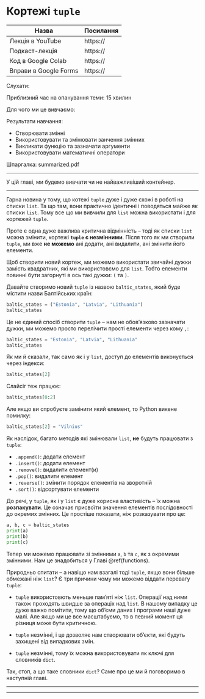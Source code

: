 # Кортежі `tuple`

<!-- Може краще назвати контейнери чи коллекції -->
<!-- Мабудь ні, тому що тоді доведеться додавати сюди str -->

| Назва                 | Посилання |
|-----------------------|-----------|
| Лекція в YouTube      | https://  |
| Подкаст-лекція        | https://  |
| Код в Google Colab    | https://  |
| Вправи в Google Forms | https://  |

Слухати:

Приблизний час на опанування теми: 15 хвилин

Для чого ми це вивчаємо:

Результати навчання:

- Створювати змінні
- Використовувати та змінювати занчення змінних
- Викликати функцію та зазначати аргументи
- Використовувати математичні оператори

Шпаргалка: summarized.pdf

---

У цій главі, ми будемо вивчати чи не найважливіший контейнер. 

---

Гарна новина у тому, що котежі `tuple` дуже і дуже схожі в роботі на списки `list`. Та що там, вони практично ідентичні і поводяться майже як списки `list`. Тому все що ми вивчили для `list` можна використати і для кортежей `tuple`.

Проте є одна дуже важлива критична відмінність -- тоді як списки `list` можна змінити, кортежі **`tuple` є незмінними**. Після того як ми створили `tuple`, ми вже **не можемо** ані додати, ані видалити, ані змінити його елементи.

Щоб створити новий кортеж, ми можемо використати звичайні дужки замість квадратних, які ми використовємо для `list`. Тобто елементи повинні бути загорнуті в ось такі дужки: `(` та `)`.

Давайте створимо новий `tuple` із назвою `baltic_states`, який буде містити назви Балтійських країн: 

```python
baltic_states = ("Estonia", "Latvia", "Lithuania")
baltic_states
```

Це не єдиний спосіб створити `tuple` -- нам не обов'язково зазначати дужки, ми можемо просто перелічити прості елементи через кому `,`: 

```python
baltic_states = "Estonia", "Latvia", "Lithuania"
baltic_states
```

Як ми й сказали, так само як і у `list`, доступ до елементів виконується через індекси: 

```python
baltic_states[2]
```

Слайсіг теж працює:

```python
baltic_states[0:2]
```

Але якщо ви спробуєте замінити який елемент, то Python викене помилку: 

```python
baltic_states[2] = "Vilnius"
```

Як наслідок, багато методів які змінювали `list`, **не** будуть працювати з `tuple`: 

* `.append()`: додати елемент
* `.insert()`: додати елемент
* `.remove()`: видалити елемент(и)
* `.pop()`: видалити елемент
* `.reverse()`: змінити порядок елементів на зворотній
* `.sort()`: відсортувати елементи

До речі, у `tuple`, як і у `list` є дуже корисна властивість -- їх можна **розпакувати**. Це означає присвоїти значення елементів послідовності до окремих змінних. Це простіше показати, ніж розказувати про це:

```python
a, b, c = baltic_states
print(a)
print(b)
print(c)
```

Тепер ми можемо працювати зі змінними `a`, `b` та `c`, як з окремими змінними. Нам це знадобиться у Главі \@ref(functions).

Природньо спитати -- а навіщо нам взагалі тоді `tuple`, якщо вони більше обмежані ніж `list`? Є три причини чому ми можемо віддати перевагу `tuple`: 

- `tuple` використовють меньше пам'яті ніж `list`. Операції над ними також проходять швидше за операціх над `list`. В нашому випадку це дуже важко помітити, тому що об'єми даних і програми наші дуже малі. Але якщо ми це все масштабуємо, то в певний момент ця різниця може бути критичною. 

- `tuple` незмінні, і це дозволяє нам створювати об'єкти, які будуть захищені від випадкових змін.

- `tuple` незмінні, тому їх можна використовувати як ключі для словників `dict`.

Так, стоп, а що таке словники `dict`? Саме про це ми й поговоримо в наступній главі. 

--- 

---